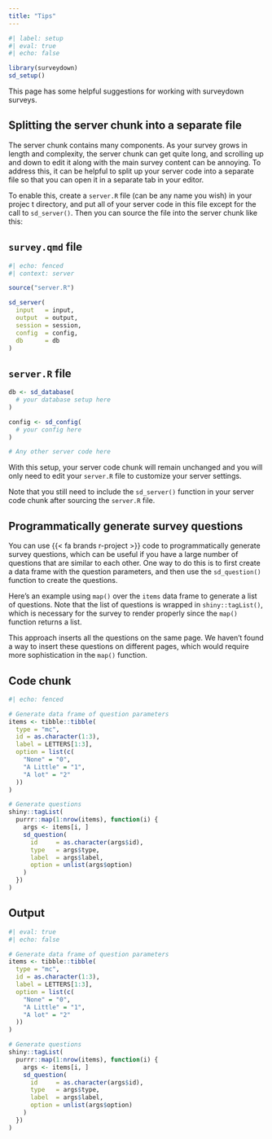 ```yaml
---
title: "Tips"
---
```


```r
#| label: setup
#| eval: true
#| echo: false

library(surveydown)
sd_setup()
```

This page has some helpful suggestions for working with surveydown surveys.

## Splitting the server chunk into a separate file

The server chunk contains many components. As your survey grows in length and complexity, the server chunk can get quite long, and scrolling up and down to edit it along with the main survey content can be annoying. To address this, it can be helpful to split up your server code into a separate file so that you can open it in a separate tab in your editor.

To enable this, create a `server.R` file (can be any name you wish) in your projec  t directory, and put all of your server code in this file except for the call to `sd_server()`. Then you can source the file into the server chunk like this:

::: {.panel-tabset}

## `survey.qmd` file

```r
#| echo: fenced
#| context: server

source("server.R")

sd_server(
  input   = input,
  output  = output,
  session = session,
  config  = config,
  db      = db
)
```

## `server.R` file

```r
db <- sd_database(
  # your database setup here
)

config <- sd_config(
  # your config here
)

# Any other server code here
```

:::

With this setup, your server code chunk will remain unchanged and you will only need to edit your `server.R` file to customize your server settings.

::: {.callout-important}

Note that you still need to include the `sd_server()` function in your server code chunk after sourcing the `server.R` file. 

:::

## Programmatically generate survey questions

You can use {{< fa brands r-project >}} code to programmatically generate survey questions, which can be useful if you have a large number of questions that are similar to each other. One way to do this is to first create a data frame with the question parameters, and then use the `sd_question()` function to create the questions.

Here's an example using `map()` over the `items` data frame to generate a list of questions. Note that the list of questions is wrapped in `shiny::tagList()`, which is necessary for the survey to render properly since the `map()` function returns a list.

::: {.callout-note}

This approach inserts all the questions on the same page. We haven't found a way to insert these questions on different pages, which would require more sophistication in the `map()` function.

:::

::: {.panel-tabset}

## Code chunk

```r
#| echo: fenced

# Generate data frame of question parameters
items <- tibble::tibble(
  type = "mc",
  id = as.character(1:3),
  label = LETTERS[1:3],
  option = list(c(
    "None" = "0", 
    "A Little" = "1",
    "A lot" = "2"
  ))
)

# Generate questions
shiny::tagList(
  purrr::map(1:nrow(items), function(i) {
    args <- items[i, ]
    sd_question(
      id     = as.character(args$id),
      type   = args$type,
      label  = args$label,
      option = unlist(args$option)
    )
  })
)
```

## Output

```r
#| eval: true
#| echo: false

# Generate data frame of question parameters
items <- tibble::tibble(
  type = "mc",
  id = as.character(1:3),
  label = LETTERS[1:3],
  option = list(c(
    "None" = "0", 
    "A Little" = "1",
    "A lot" = "2"
  ))
)

# Generate questions
shiny::tagList(
  purrr::map(1:nrow(items), function(i) {
    args <- items[i, ]
    sd_question(
      id     = as.character(args$id),
      type   = args$type,
      label  = args$label,
      option = unlist(args$option)
    )
  })
)
```

:::
